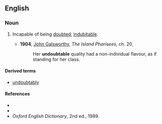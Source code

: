 ==English==

===Noun===
{{en-noun|-}}

# {{rare}} Incapable of being [[doubt]]ed; [[indubitable]].
#*'''1904''', [[w:John_Galsworthy|John Galsworthy]], ''The Island Pharisees'', ch. 20,
#*:Her '''undoubtable''' quality had a non-individual flavour, as if standing for her class.

====Derived terms====
*[[undoubtably]]

====References====
*{{R:Webster 1913}}
*{{R:Dictionary.com}}
*''Oxford English Dictionary'', 2nd ed., 1989.
